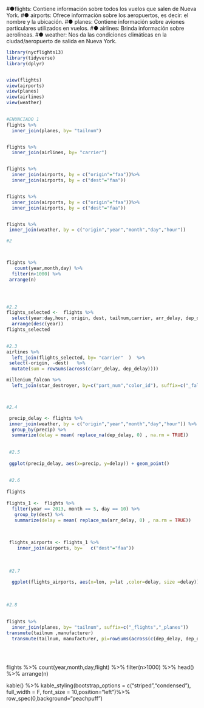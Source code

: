 #●flights: Contiene información sobre todos los vuelos que salen de Nueva York.
#● airports: Ofrece información sobre los aeropuertos, es decir: el nombre y la ubicación.
#● planes: Contiene información sobre aviones particulares utilizados en vuelos.
#● airlines: Brinda información sobre aerolíneas.
#● weather: Nos da las condiciones climáticas en la ciudad/aeropuerto de salida en Nueva York.

```{r}

library(nycflights13)
library(tidyverse)
library(dplyr)


view(flights)
view(airports)
view(planes)
view(airlines)
view(weather)
 

#ENUNCIADO 1
flights %>%
  inner_join(planes, by= "tailnum")


flights %>%
  inner_join(airlines, by= "carrier")


flights %>%
  inner_join(airports, by = c("origin"="faa"))%>%
  inner_join(airports, by = c("dest"="faa")) 


flights %>%
  inner_join(airports, by = c("origin"="faa"))%>%
  inner_join(airports, by = c("dest"="faa")) 


flights %>%
 inner_join(weather, by = c("origin","year","month","day","hour"))


```

```{r}
#2



flights %>% 
   count(year,month,day) %>% 
  filter(n>1000) %>% 
 arrange(n) 
 



#2.2
flights_selected <-  flights %>%
  select(year:day,hour, origin, dest, tailnum,carrier, arr_delay, dep_delay) %>%
  arrange(desc(year))
flights_selected

 
#2.3
airlines %>%
  left_join(flights_selected, by= "carrier"  )  %>%
 select(-origin, -dest)   %>%
  mutate(sum = rowSums(across(c(arr_delay, dep_delay))))

millenium_falcon %>%
  left_join(star_destroyer, by=c("part_num","color_id"), suffix=c("_falcon","_star_destroyer"))



#2.4

 precip_delay <- flights %>%
 inner_join(weather, by = c("origin","year","month","day","hour")) %>%
  group_by(precip) %>%
  summarize(delay = mean( replace_na(dep_delay, 0) , na.rm = TRUE)) 
 
 
 #2.5
 
 ggplot(precip_delay, aes(x=precip, y=delay)) + geom_point()
 
 
 #2.6
 
flights
 
flights_1 <-  flights %>%
  filter(year == 2013, month == 5, day == 10) %>%
   group_by(dest) %>%
   summarize(delay = mean( replace_na(arr_delay, 0) , na.rm = TRUE)) 
 
 

 flights_airports <- flights_1 %>%
    inner_join(airports, by=   c("dest"="faa")) 
 
 
 
 #2.7
  
  ggplot(flights_airports, aes(x=lon, y=lat ,color=delay, size =delay)) + geom_point()
 
  
  
#2.8  
  
 
flights %>%
  inner_join(planes, by= "tailnum", suffix=c("_flights","_planes"))
transmute(tailnum ,manufacturer)
  transmute(tailnum, manufacturer, pi=rowSums(across(c(dep_delay, dep_delay))/ air_time))

  
  
```



   flights %>% 
   count(year,month,day,flight) %>% 
   filter(n>1000) %>% head() %>% 
   arrange(n) 


   kable() %>% 
   kable_styling(bootstrap_options = c("striped","condensed"),
   full_width = F, font_size = 10,position="left")%>%
   row_spec(0,background="peachpuff") 
